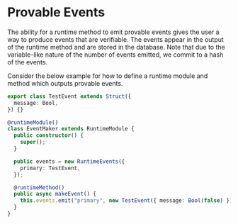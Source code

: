 # Provable Events
The ability for a runtime method to emit provable events gives the user a way to produce events that are verifiable.
The events appear in the output of the runtime method and are stored in the database. Note that due to the variable-like nature
of the number of events emitted, we commit to a hash of the events.

Consider the below example for how to define a runtime module and method which outputs provable events.
```typescript {28-31,36-39} showLineNumbers"
export class TestEvent extends Struct({
  message: Bool,
}) {}

@runtimeModule()
class EventMaker extends RuntimeModule {
  public constructor() {
    super();
  }

  public events = new RuntimeEvents({
    primary: TestEvent,
  });

  @runtimeMethod()
  public async makeEvent() {
    this.events.emit("primary", new TestEvent({ message: Bool(false) }));
  }
}
```
